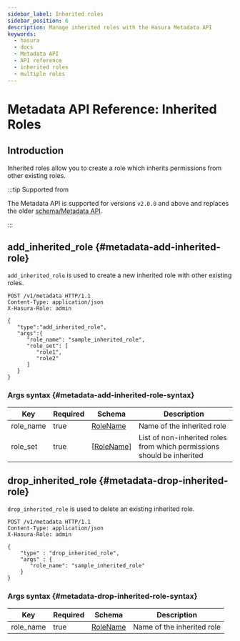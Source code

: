 ```yaml
---
sidebar_label: Inherited roles
sidebar_position: 6
description: Manage inherited roles with the Hasura Metadata API
keywords:
  - hasura
  - docs
  - Metadata API
  - API reference
  - inherited roles
  - multiple roles
---
```


# Metadata API Reference: Inherited Roles

## Introduction

Inherited roles allow you to create a role which inherits permissions
from other existing roles.

:::tip Supported from

The Metadata API is supported for versions `v2.0.0` and above and
replaces the older [schema/Metadata API](/api-reference/schema-metadata-api/index.mdx).

:::

## add_inherited_role {#metadata-add-inherited-role}

`add_inherited_role` is used to create a new inherited role with other existing roles.

```http
POST /v1/metadata HTTP/1.1
Content-Type: application/json
X-Hasura-Role: admin

{
   "type":"add_inherited_role",
   "args":{
      "role_name": "sample_inherited_role",
      "role_set": [
         "role1",
         "role2"
      ]
   }
}
```

### Args syntax {#metadata-add-inherited-role-syntax}

| Key       | Required | Schema                                                | Description                                                            |
| --------- | -------- | ----------------------------------------------------- | ---------------------------------------------------------------------- |
| role_name | true     | [RoleName](/api-reference/syntax-defs.mdx#rolename)   | Name of the inherited role                                             |
| role_set  | true     | [[RoleName](/api-reference/syntax-defs.mdx#rolename)] | List of non-inherited roles from which permissions should be inherited |

## drop_inherited_role {#metadata-drop-inherited-role}

`drop_inherited_role` is used to delete an existing inherited role.

```http
POST /v1/metadata HTTP/1.1
Content-Type: application/json
X-Hasura-Role: admin

{
    "type" : "drop_inherited_role",
    "args" : {
       "role_name": "sample_inherited_role"
    }
}
```

### Args syntax {#metadata-drop-inherited-role-syntax}

| Key       | Required | Schema                                              | Description                |
| --------- | -------- | --------------------------------------------------- | -------------------------- |
| role_name | true     | [RoleName](/api-reference/syntax-defs.mdx#rolename) | Name of the inherited role |
